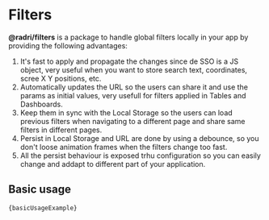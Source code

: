 
# Filters

**@radri/filters** is a package to handle global filters locally in your app by providing the following advantages:

1. It's fast to apply and propagate the changes since de SSO is a JS object, very useful when you want to store search text, coordinates, scree X Y positions, etc.
2. Automatically updates the URL so the users can share it and use the params as initial values, very usefull for filters applied in Tables and Dashboards.
3. Keep them in sync with the Local Storage so the users can load previous filters when navigating to a different page and share same filters in different pages.
4. Persist in Local Storage and URL are done by using a debounce, so you don't loose animation frames when the filters change too fast.
5. All the persist behaviour is exposed trhu configuration so you can easily change and addapt to different part of your application.

## Basic usage

<Code language="typescript">{basicUsageExample}</Code>
